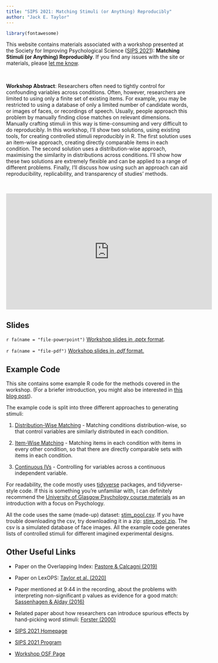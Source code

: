 ```yaml
---
title: "SIPS 2021: Matching Stimuli (or Anything) Reproducibly"
author: "Jack E. Taylor"
---
```


```r
library(fontawesome)
```

This website contains materials associated with a workshop presented at the Society for Improving Psychological Science ([SIPS 2021](https://www.improvingpsych.org/SIPS2021/)): **Matching Stimuli (or Anything) Reproducibly**. If you find any issues with the site or materials, please [let me know](https://github.com/JackEdTaylor/SIPS2021/issues/new).

<br>

**Workshop Abstract**: Researchers often need to tightly control for confounding variables across conditions. Often, however, researchers are limited to using only a finite set of existing items. For example, you may be restricted to using a database of only a limited number of candidate words, or images of faces, or recordings of speech. Usually, people approach this problem by manually finding close matches on relevant dimensions. Manually crafting stimuli in this way is time-consuming and very difficult to do reproducibly. In this workshop, I'll show two solutions, using existing tools, for creating controlled stimuli reproducibly in R. The first solution uses an item-wise approach, creating directly comparable items in each condition. The second solution uses a distribution-wise approach, maximising the similarity in distributions across conditions. I’ll show how these two solutions are extremely flexible and can be applied to a range of different problems. Finally, I’ll discuss how using such an approach can aid reproducibility, replicability, and transparency of studies’ methods.

<br>

<iframe width="560" height="315" src="https://www.youtube.com/embed/zZk4HVH2CvA" title="Session Recording" frameborder="0" allow="accelerometer; autoplay; clipboard-write; encrypted-media; gyroscope; picture-in-picture" allowfullscreen></iframe>

## Slides

`r fa(name = "file-powerpoint")` [Workshop slides in *.pptx* format](slides/designing_stimuli.pptx).

`r fa(name = "file-pdf")` [Workshop slides in *.pdf* format.](slides/designing_stimuli.pdf)

## Example Code

This site contains some example R code for the methods covered in the workshop. (For a briefer introduction, you might also be interested in [this blog post](https://jackedtaylor.github.io/2020/07/06/item-wise-and-distribution-wise-matching/)).

The example code is split into three different approaches to generating stimuli:

1. [Distribution-Wise Matching](distribution-wise.html) - Matching conditions distribution-wise, so that control variables are similarly distributed in each condition.

2. [Item-Wise Matching](item-wise.html) - Matching items in each condition with items in every other condition, so that there are directly comparable sets with items in each condition.

3. [Continuous IVs](continuous_ivs.html) - Controlling for variables across a continuous independent variable.

For readability, the code mostly uses [tidyverse](https://www.tidyverse.org/) packages, and tidyverse-style code. If this is something you're unfamiliar with, I can definitely recommend the [University of Glasgow Psychology course materials](https://psyteachr.github.io/ug1-practical/) as an introduction with a focus on Psychology.

All the code uses the same (made-up) dataset: [stim_pool.csv](dat/stim_pool.csv). If you have trouble downloading the csv, try downloading it in a zip: [stim_pool.zip](dat/stim_pool.zip). The csv is a simulated database of face images. All the example code generates lists of controlled stimuli for different imagined experimental designs.

## Other Useful Links

* Paper on the Overlapping Index: [Pastore & Calcagni (2019)](http://doi.org/10.3389/fpsyg.2019.01089)

* Paper on LexOPS: [Taylor et al. (2020)](https://doi.org/10.3758/s13428-020-01389-1)

* Paper mentioned at 9:44 in the recording, about the problems with interpreting non-significant p values as evidence for a good match: [Sassenhagen & Alday (2016)](https://doi.org/10.1016/j.bandl.2016.08.001)

* Related paper about how researchers can introduce spurious effects by hand-picking word stimuli: [Forster (2000)](https://doi.org/10.3758/bf03211812)

* [SIPS 2021 Homepage](https://www.improvingpsych.org/SIPS2021/)

* [SIPS 2021 Program](https://docs.google.com/document/d/e/2PACX-1vSGIkhtdNoTURaeCkpCWrVS64md_U2cCXNape5nAa1cZOuz1vKGg66wblntTSiH6JtuS6FXDiu9PFm0/pub)

* [Workshop OSF Page](https://osf.io/n6k3a/)
